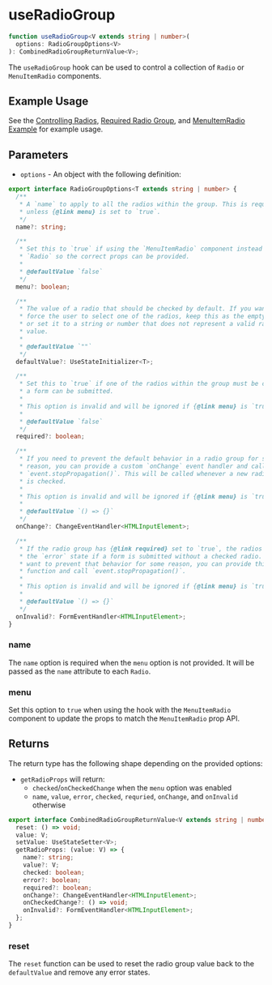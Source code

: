 # useRadioGroup

```ts
function useRadioGroup<V extends string | number>(
  options: RadioGroupOptions<V>
): CombinedRadioGroupReturnValue<V>;
```

The `useRadioGroup` hook can be used to control a collection of `Radio` or
`MenuItemRadio` components.

## Example Usage

See the [Controlling Radios](/components/radio#controlling-radios),
[Required Radio Group](/components/radio#required-radio-group),
and [MenuItemRadio Example](/components/menu#menuitemradio-example) for example
usage.

## Parameters

- `options` - An object with the following definition:

```ts disableTransform
export interface RadioGroupOptions<T extends string | number> {
  /**
   * A `name` to apply to all the radios within the group. This is required if
   * unless {@link menu} is set to `true`.
   */
  name?: string;

  /**
   * Set this to `true` if using the `MenuItemRadio` component instead of the
   * `Radio` so the correct props can be provided.
   *
   * @defaultValue `false`
   */
  menu?: boolean;

  /**
   * The value of a radio that should be checked by default. If you want to
   * force the user to select one of the radios, keep this as the empty string
   * or set it to a string or number that does not represent a valid radio
   * value.
   *
   * @defaultValue `""`
   */
  defaultValue?: UseStateInitializer<T>;

  /**
   * Set this to `true` if one of the radios within the group must be checked before
   * a form can be submitted.
   *
   * This option is invalid and will be ignored if {@link menu} is `true`.
   *
   * @defaultValue `false`
   */
  required?: boolean;

  /**
   * If you need to prevent the default behavior in a radio group for some
   * reason, you can provide a custom `onChange` event handler and call
   * `event.stopPropagation()`. This will be called whenever a new radio button
   * is checked.
   *
   * This option is invalid and will be ignored if {@link menu} is `true`.
   *
   * @defaultValue `() => {}`
   */
  onChange?: ChangeEventHandler<HTMLInputElement>;

  /**
   * If the radio group has {@link required} set to `true`, the radios will gain
   * the `error` state if a form is submitted without a checked radio. If you
   * want to prevent that behavior for some reason, you can provide this
   * function and call `event.stopPropagation()`.
   *
   * This option is invalid and will be ignored if {@link menu} is `true`.
   *
   * @defaultValue `() => {}`
   */
  onInvalid?: FormEventHandler<HTMLInputElement>;
}
```

### name

The `name` option is required when the `menu` option is not provided. It will be passed
as the `name` attribute to each `Radio`.

### menu

Set this option to `true` when using the hook with the `MenuItemRadio` component
to update the props to match the `MenuItemRadio` prop API.

## Returns

The return type has the following shape depending on the provided options:

- `getRadioProps` will return:
  - `checked`/`onCheckedChange` when the `menu` option was enabled
  - `name`, `value`, `error`, `checked`, `requried`, `onChange`, and `onInvalid` otherwise

```ts disableTransform
export interface CombinedRadioGroupReturnValue<V extends string | number> {
  reset: () => void;
  value: V;
  setValue: UseStateSetter<V>;
  getRadioProps: (value: V) => {
    name?: string;
    value?: V;
    checked: boolean;
    error?: boolean;
    required?: boolean;
    onChange?: ChangeEventHandler<HTMLInputElement>;
    onCheckedChange?: () => void;
    onInvalid?: FormEventHandler<HTMLInputElement>;
  };
}
```

### reset

The `reset` function can be used to reset the radio group value back to the
`defaultValue` and remove any error states.
